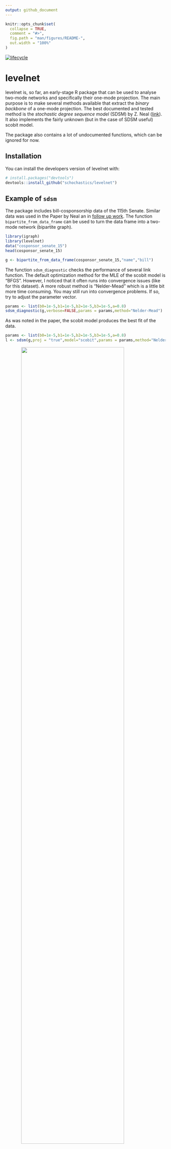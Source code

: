 ```yaml
---
output: github_document
---
```


<!-- README.md is generated from README.Rmd. Please edit that file -->

```r
knitr::opts_chunk$set(
  collapse = TRUE,
  comment = "#>",
  fig.path = "man/figures/README-",
  out.width = "100%"
)
```
[![lifecycle](https://img.shields.io/badge/lifecycle-experimental-orange.svg)](https://www.tidyverse.org/lifecycle/#experimental)

# levelnet

levelnet is, so far, an early-stage R package that can be used to analyse two-mode networks and
specifically their one-mode projection. The main purpose is to make several methods available that
extract the *binary backbone* of a one-mode projection. The best documented and tested method is
the *stochastic degree sequence model* (SDSM) by Z. Neal ([link](https://www.sciencedirect.com/science/article/pii/S0378873314000343)). It also implements
the fairly unknown (but in the case of SDSM useful) scobit model.

The package also contains a lot of undocumented functions, which can be ignored for now.

## Installation

You can install the developers version of levelnet with:

```r
# install.packages("devtools")
devtools::install_github("schochastics/levelnet")
```

## Example of `sdsm`

The package includes bill-cosponsorship data of the 115th Senate. Similar data was used in the
Paper by Neal an in [follow up work](http://www.sciencedirect.com/science/article/pii/S0378873317303039). The function `bipartite_from_data_frame` can be used to turn the data frame into 
a two-mode network (bipartite graph).

```r
library(igraph)
library(levelnet)
data("cosponsor_senate_15")
head(cosponsor_senate_15)

g <- bipartite_from_data_frame(cosponsor_senate_15,"name","bill")
```

The function `sdsm_diagnostic` checks the performance of several link function.
The default optimization method for the MLE of the scobit model is "BFGS". However,
I noticed that it often runs into convergence issues (like for this dataset). A more 
robust method is "Nelder-Mead" which is a little bit more time consuming. You may still run
into convergence problems. If so, try to adjust the parameter vector.
```r
params <- list(b0=1e-5,b1=1e-5,b2=1e-5,b3=1e-5,a=0.8)
sdsm_diagnostic(g,verbose=FALSE,params = params,method="Nelder-Mead")
```

As was noted in the paper, the scobit model produces the best fit of the data.

```r
params <- list(b0=1e-5,b1=1e-5,b2=1e-5,b3=1e-5,a=0.8)
l <- sdsm(g,proj = "true",model="scobit",params = params,method="Nelder-Mead")
```

<img src="man/figures/README-graph.png" width="80%" style="display: block; margin: auto;"/>

